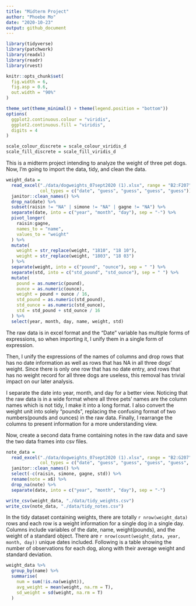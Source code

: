 ```yaml
---
title: "Midterm Project"
author: "Phoebe Mo"
date: "2020-10-23"
output: github_document
---
```


```r
library(tidyverse)
library(patchwork)
library(readxl)
library(readr)
library(rvest)

knitr::opts_chunk$set(
  fig.width = 6,
  fig.asp = 0.6,
  out.width = "90%"
)

theme_set(theme_minimal() + theme(legend.position = "bottom"))
options(
  ggplot2.continuous.colour = "viridis",
  ggplot2.continuous.fill = "viridis",
  digits = 4
)

scale_colour_discrete = scale_colour_viridis_d
scale_fill_discrete = scale_fill_viridis_d
```

This is a midterm project intending to analyze the weight of three pet dogs. Now,
I'm going to import the data, tidy, and clean the data.

```r
weight_data = 
  read_excel("./data/dogweights_07sept2020 (1).xlsx", range = "B2:F207",
             col_types = c("date", "guess", "guess", "guess", "guess")) %>%
  janitor::clean_names() %>%
  drop_na(date) %>%
  subset(raisin != "NA" | simone != "NA" | gagne != "NA") %>%
  separate(date, into = c("year", "month", "day"), sep = "-") %>%
  pivot_longer(
    raisin:gagne,
    names_to = "name",
    values_to = "weight"
  ) %>%
  mutate(
    weight = str_replace(weight, "1810", "18 10"),
    weight = str_replace(weight, "1803", "18 03")
  ) %>%
  separate(weight, into = c("pound", "ounce"), sep = " ") %>%
  separate(std, into = c("std_pound", "std_ounce"), sep = " ") %>%
  mutate(
    pound = as.numeric(pound),
    ounce = as.numeric(ounce),
    weight = pound + ounce / 16,
    std_pound = as.numeric(std_pound),
    std_ounce = as.numeric(std_ounce),
    std = std_pound + std_ounce / 16
  ) %>%
  select(year, month, day, name, weight, std)
```

The raw data is in excel format and the "Date" variable has multiple forms of expressions, so when importing it, I unify them in a single form of expression.

Then, I unify the expressions of the names of columns and drop rows that has no date information as well as rows that has NA in all three dogs' weight. Since there is only one row that has no date entry, and rows that has no weight record for all three dogs are useless, this removal has trivial impact on our later analysis.

I separate the date into year, month, and day for a better view. Noticing that the raw data is in a wide format where all three pets' names are the column names which is not tidy, I make it into a long format. I also convert the weight unit into solely "pounds", replacing the confusing format of two numbers(pounds and ounces) in the raw data. Finally, I rearrange the columns to present information for a more understanding view.

Now, create a second data frame containing notes in the raw data and save the two data frames into csv files.

```r
note_data = 
  read_excel("./data/dogweights_07sept2020 (1).xlsx", range = "B2:G207",
             col_types = c("date", "guess", "guess", "guess", "guess", "guess")) %>%
  janitor::clean_names() %>%
  select(-c(raisin, simone, gagne, std)) %>%
  rename(note = x6) %>%
  drop_na(note) %>%
  separate(date, into = c("year", "month", "day"), sep = "-")

write_csv(weight_data, "./data/tidy_weights.csv")
write_csv(note_data, "./data/tidy_notes.csv")
```

In the tidy dataset containing weights, there are totally `r nrow(weight_data)` rows and each row is a weight information for a single dog in a single day. Columns include variables of the date, name, weight(pounds), and the weight of a standard object. There are `r nrow(count(weight_data, year, month, day))` unique dates included. Following is a table showing the number of observations for each dog, along with their average weight and standard deviation.

```r
weight_data %>%
  group_by(name) %>% 
  summarise(
    num = sum(!is.na(weight)),
    avg_weight = mean(weight, na.rm = T),
    sd_weight = sd(weight, na.rm = T)
  )
```

